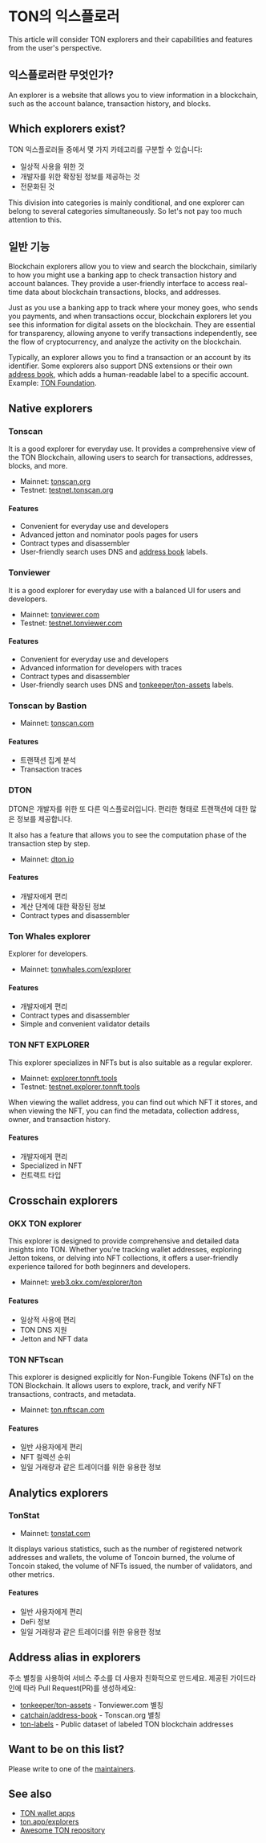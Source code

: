 
# TON의 익스플로러

This article will consider TON explorers and their capabilities and features from the user's perspective.

## 익스플로러란 무엇인가?

An explorer is a website that allows you to view information in a blockchain, such as the account balance, transaction history, and blocks.

<Player url="https://www.youtube.com/watch?v=i5en19kzX6M" />

## Which explorers exist?

TON 익스플로러들 중에서 몇 가지 카테고리를 구분할 수 있습니다:

- 일상적 사용을 위한 것
- 개발자를 위한 확장된 정보를 제공하는 것
- 전문화된 것

This division into categories is mainly conditional, and one explorer can belong to several categories simultaneously. So let's not pay too much attention to this.

## 일반 기능

Blockchain explorers allow you to view and search the blockchain, similarly to how you might use a banking app to check transaction history and account balances. They provide a user-friendly interface to access real-time data about blockchain transactions, blocks, and addresses.

Just as you use a banking app to track where your money goes, who sends you payments, and when transactions occur, blockchain explorers let you see this information for digital assets on the blockchain. They are essential for transparency, allowing anyone to verify transactions independently, see the flow of cryptocurrency, and analyze the activity on the blockchain.

Typically, an explorer allows you to find a transaction or an account by its identifier. Some explorers also support DNS extensions or their own [address book](/v3/concepts/dive-into-ton/ton-ecosystem/explorers-in-ton#address-alias-in-explorers), which adds a human-readable label to a specific account. Example: [TON Foundation](https://tonviewer.com/UQAFmjUoZUqKFEBGYFEMbv-m61sFStgAfUR8J6hJDwUU04VW).

## Native explorers

### Tonscan

It is a good explorer for everyday use. It provides a comprehensive view of the TON Blockchain, allowing users to search for transactions, addresses, blocks, and more.

- Mainnet: [tonscan.org](https://tonscan.org/)
- Testnet: [testnet.tonscan.org](https://testnet.tonscan.org/)

#### Features

- Convenient for everyday use and developers
- Advanced jetton and nominator pools pages for users
- Contract types and disassembler
- User-friendly search uses DNS and [address book](https://github.com/catchain/address-book) labels.

### Tonviewer

It is a good explorer for everyday use with a balanced UI for users and developers.

- Mainnet: [tonviewer.com](https://tonviewer.com/)
- Testnet: [testnet.tonviewer.com](https://testnet.tonviewer.com/)

#### Features

- Convenient for everyday use and developers
- Advanced information for developers with traces
- Contract types and disassembler
- User-friendly search uses DNS and [tonkeeper/ton-assets](https://github.com/tonkeeper/ton-assets) labels.

### Tonscan by Bastion

- Mainnet: [tonscan.com](https://tonscan.com/)

#### Features

- 트랜잭션 집계 분석
- Transaction traces

### DTON

DTON은 개발자를 위한 또 다른 익스플로러입니다. 편리한 형태로 트랜잭션에 대한 많은 정보를 제공합니다.

It also has a feature that allows you to see the computation phase of the transaction step by step.

- Mainnet: [dton.io](https://dton.io/)

#### Features

- 개발자에게 편리
- 계산 단계에 대한 확장된 정보
- Contract types and disassembler

### Ton Whales explorer

Explorer for developers.

- Mainnet: [tonwhales.com/explorer](https://tonwhales.com/explorer)

#### Features

- 개발자에게 편리
- Contract types and disassembler
- Simple and convenient validator details

### TON NFT EXPLORER

This explorer specializes in NFTs but is also suitable as a regular explorer.

- Mainnet: [explorer.tonnft.tools](https://explorer.tonnft.tools/)
- Testnet: [testnet.explorer.tonnft.tools](https://testnet.explorer.tonnft.tools/)

When viewing the wallet address, you can find out which NFT it stores, and when viewing the NFT, you can find the metadata, collection address, owner, and transaction history.

#### Features

- 개발자에게 편리
- Specialized in NFT
- 컨트랙트 타입

## Crosschain explorers

### OKX TON explorer

This explorer is designed to provide comprehensive and detailed data insights into TON. Whether you're tracking wallet addresses, exploring Jetton tokens, or delving into NFT collections, it offers a user-friendly experience tailored for both beginners and developers.

- Mainnet: [web3.okx.com/explorer/ton](https://web3.okx.com/explorer/ton)

#### Features

- 일상적 사용에 편리
- TON DNS 지원
- Jetton and NFT data

### TON NFTscan

This explorer is designed explicitly for Non-Fungible Tokens (NFTs) on the TON Blockchain. It allows users to explore, track, and verify NFT transactions, contracts, and metadata.

- Mainnet: [ton.nftscan.com](https://ton.nftscan.com/)

#### Features

- 일반 사용자에게 편리
- NFT 컬렉션 순위
- 일일 거래량과 같은 트레이더를 위한 유용한 정보

## Analytics explorers

### TonStat

- Mainnet: [tonstat.com](https://www.tonstat.com/)

It displays various statistics, such as the number of registered network addresses and wallets, the volume of Toncoin burned, the volume of Toncoin staked, the volume of NFTs issued, the number of validators, and other metrics.

#### Features

- 일반 사용자에게 편리
- DeFi 정보
- 일일 거래량과 같은 트레이더를 위한 유용한 정보

## Address alias in explorers

주소 별칭을 사용하여 서비스 주소를 더 사용자 친화적으로 만드세요. 제공된 가이드라인에 따라 Pull Request(PR)를 생성하세요:

- [tonkeeper/ton-assets](https://github.com/tonkeeper/ton-assets) - Tonviewer.com 별칭
- [catchain/address-book](https://github.com/catchain/address-book) - Tonscan.org 별칭
- [ton-labels](https://github.com/ton-studio/ton-labels) - Public dataset of labeled TON blockchain addresses

## Want to be on this list?

Please write to one of the [maintainers](/v3/contribute/maintainers).

## See also

- [TON wallet apps](/v3/concepts/dive-into-ton/ton-ecosystem/wallet-apps/)
- [ton.app/explorers](https://ton.app/explorers)
- [Awesome TON repository](https://github.com/ton-community/awesome-ton)

<Feedback />
